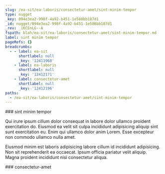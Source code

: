 ```yaml
---
slug: /ea-sit/ea-laboris/consectetur-amet/sint-minim-tempor
type: nugget
_key: 094e3ea2-998f-4a92-b451-1e588bb187d1
_id: nugget/094e3ea2-998f-4a92-b451-1e588bb187d1
_rev: _iKCEnLG--A
fspath: blah/ea-sit/ea-laboris/consectetur-amet/sint-minim-tempor.md
label: sint minim tempor
pageRefs: {}
breadcrumbs:
  - - label: ea-sit
      shortlabel: null
      _key: '12411968'
    - label: ea-laboris
      shortlabel: null
      _key: '12412171'
    - label: consectetur-amet
      shortlabel: null
      _key: '12412196'
paths:
  - /ea-sit/ea-laboris/consectetur-amet/sint-minim-tempor
---
```


<NuggetArea>
<Nugget slug="/ea-sit/ea-laboris/consectetur-amet/sint-minim-tempor" type="nugget" _key="094e3ea2-998f-4a92-b451-1e588bb187d1" _id="nugget/094e3ea2-998f-4a92-b451-1e588bb187d1" _rev="_iKCEnLG--A" fspath="blah/ea-sit/ea-laboris/consectetur-amet/sint-minim-tempor.md" label="sint minim tempor" paths="/ea-sit/ea-laboris/consectetur-amet/sint-minim-tempor">
<NuggetBody>
### sint minim tempor

Qui irure ipsum cillum dolor consequat in labore dolor ullamco proident exercitation do. Eiusmod ea velit sit culpa incididunt adipisicing aliquip sint sunt exercitation eu. Enim qui ullamco dolor anim Lorem. Esse excepteur non commodo ullamco nulla amet.

Eiusmod minim est laboris adipisicing labore cillum id incididunt adipisicing. Non sit reprehenderit ea occaecat. Ipsum officia pariatur velit aliquip. Magna proident incididunt nisi consectetur aliqua.

</NuggetBody>
<Breadcrumbs>
<Crumbs>
<Crumb _key="12411968" label="ea-sit" /><Crumb _key="12412171" label="ea-laboris" /><Crumb _key="12412196" label="consectetur-amet" />
</Crumbs>
</Breadcrumbs>
</Nugget>

<NuggetsInbound>
</NuggetsInbound>
<NuggetsOutbound>
</NuggetsOutbound>
</NuggetArea>
<PassagesInbound>
<Passage direction="inbound" type="passage" _key="12412196" _id="passage/12412196" _rev="_iKCEnLC--_" label="consectetur-amet" passage="consectetur-amet" fspath="blah/ea-sit/ea-laboris/consectetur-amet" paths="/ea-sit/ea-laboris/consectetur-amet" slug="/ea-sit/ea-laboris/consectetur-amet">
<NuggetBody>
### consectetur-amet

</NuggetBody>
<Breadcrumbs>
<Crumbs>
<Crumb _key="12411968" label="ea-sit" /><Crumb _key="12412171" label="ea-laboris" />
</Crumbs>
</Breadcrumbs>
</Passage>

</PassagesInbound>
<PassagesOutbound>
</PassagesOutbound>